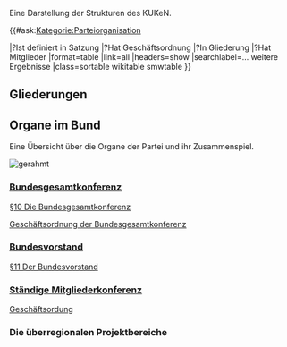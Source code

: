 Eine Darstellung der Strukturen des KUKeN.


{{#ask:[[Kategorie:Parteiorganisation]]

|?Ist definiert in Satzung
|?Hat Geschäftsordnung
|?In Gliederung
|?Hat Mitglieder
|format=table
|link=all
|headers=show
|searchlabel=… weitere Ergebnisse
|class=sortable wikitable smwtable
}}


== Gliederungen ==


== Organe im Bund ==

Eine Übersicht über die Organe der Partei und ihr Zusammenspiel.

[[Datei:Organigram-KUEKeN-Bund.png|gerahmt]]
<br clear=all>





=== [[Bundesgesamtkonferenz]] ===

[[Satzung#.C2.A7_10_Die_Bundesgesamtkonferenz| §10 Die Bundesgesamtkonferenz]]


[[Go_Bundesgesamtkonferenz| Geschäftsordnung der Bundesgesamtkonferenz]]

=== [[Bundesvorstand]] ===

[[Satzung#.C2.A7_11_Der_Bundesvorstand| §11 Der Bundesvorstand]]

=== [[Ständige_Mitgliederkonferenz| Ständige Mitgliederkonferenz]] ===

[[go_smk| Geschäftsordung]]

=== Die überregionalen Projektbereiche ===